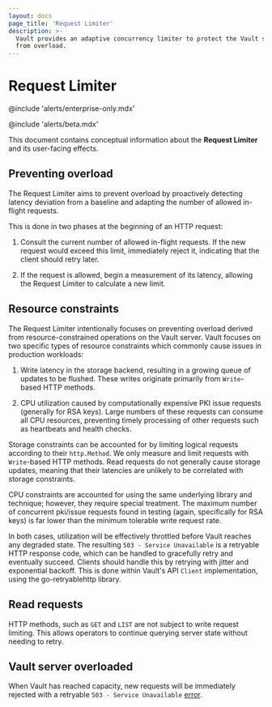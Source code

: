 ```yaml
---
layout: docs
page_title: 'Request Limiter'
description: >-
  Vault provides an adaptive concurrency limiter to protect the Vault server
  from overload.
---
```


# Request Limiter

@include 'alerts/enterprise-only.mdx'

@include 'alerts/beta.mdx'

This document contains conceptual information about the **Request Limiter** and
its user-facing effects.

## Preventing overload

The Request Limiter aims to prevent overload by proactively detecting latency
deviation from a baseline and adapting the number of allowed in-flight requests.

This is done in two phases at the beginning of an HTTP request:

1. Consult the current number of allowed in-flight requests. If the new request
would exceed this limit, immediately reject it, indicating that the client
should retry later.

2. If the request is allowed, begin a measurement of its latency, allowing the
Request Limiter to calculate a new limit.

## Resource constraints

The Request Limiter intentionally focuses on preventing overload derived from
resource-constrained operations on the Vault server. Vault focuses on two
specific types of resource constraints which commonly cause issues in production
workloads:

1. Write latency in the storage backend, resulting in a growing queue of updates
to be flushed. These writes originate primarily from `Write`-based HTTP methods.

2. CPU utilization caused by computationally expensive PKI issue requests
(generally for RSA keys). Large numbers of these requests can consume all CPU
resources, preventing timely processing of other requests such as heartbeats and
health checks.

Storage constraints can be accounted for by limiting logical requests according
to their `http.Method`. We only measure and limit requests with `Write`-based
HTTP methods. Read requests do not generally cause storage updates, meaning that
their latencies are unlikely to be correlated with storage constraints.

CPU constraints are accounted for using the same underlying library and
technique; however, they require special treatment. The maximum number of
concurrent pki/issue requests found in testing (again, specifically for RSA
keys) is far lower than the minimum tolerable write request rate.

In both cases, utilization will be effectively throttled before Vault reaches
any degraded state. The resulting `503 - Service Unavailable` is a retryable
HTTP response code, which can be handled to gracefully retry and eventually
succeed.  Clients should handle this by retrying with jitter and exponential
backoff. This is done within Vault's API `Client` implementation, using the
go-retryablehttp library.

## Read requests

HTTP methods, such as `GET` and `LIST` are not subject to write request
limiting.  This allows operators to continue querying server state without
needing to retry.

## Vault server overloaded

When Vault has reached capacity, new requests will be immediately rejected with a
retryable `503 - Service Unavailable`
[error](/vault/docs/concepts/request-limiter/vault-server-temporarily-overloaded).
